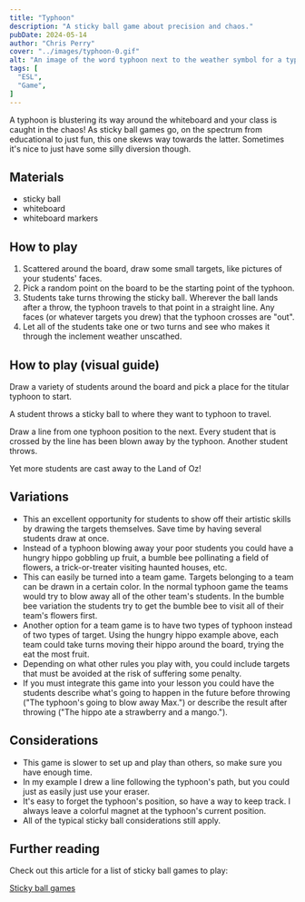 ```yaml
---
title: "Typhoon"
description: "A sticky ball game about precision and chaos."
pubDate: 2024-05-14
author: "Chris Perry"
cover: "../images/typhoon-0.gif"
alt: "An image of the word typhoon next to the weather symbol for a typhoon"
tags: [
  "ESL",
  "Game",
]
---
```



A typhoon is blustering its way around the whiteboard and your class is caught in the chaos! As sticky ball games go, on the spectrum from educational to just fun, this one skews way towards the latter. Sometimes it's nice to just have some silly diversion though.

## Materials

- sticky ball
- whiteboard
- whiteboard markers

## How to play

1. Scattered around the board, draw some small targets, like pictures of your students' faces.
1. Pick a random point on the board to be the starting point of the typhoon.
1. Students take turns throwing the sticky ball. Wherever the ball lands after a throw, the typhoon travels to that point in a straight line. Any faces (or whatever targets you drew) that the typhoon crosses are "out".
1. Let all of the students take one or two turns and see who makes it through the inclement weather unscathed.

## How to play (visual guide)

<PostPicture src={typhoon1} alt="The faces of six students are drawn on the whiteboard along with a red X a little left of center." />

Draw a variety of students around the board and pick a place for the titular typhoon to start.

<PostPicture src={typhoon2} alt="A sticky ball has hit the upper right area." />

A student throws a sticky ball to where they want to typhoon to travel.

<PostPicture src={typhoon3} alt="A line is drawn from the starting point chose at the beginning of the game to the point where the ball landed, crossing one student's face. The sticky ball has now landed on the lower right." />

Draw a line from one typhoon position to the next. Every student that is crossed by the line has been blown away by the typhoon. Another student throws.

<PostPicture src={typhoon4} alt="The line from before is extended to the point where the sticky ball landed, crossing over two more faces." />

Yet more students are cast away to the Land of Oz!

## Variations

- This an excellent opportunity for students to show off their artistic skills by drawing the targets themselves. Save time by having several students draw at once.
- Instead of a typhoon blowing away your poor students you could have a hungry hippo gobbling up fruit, a bumble bee pollinating a field of flowers, a trick-or-treater visiting haunted houses, etc.
- This can easily be turned into a team game. Targets belonging to a team can be drawn in a certain color. In the normal typhoon game the teams would try to blow away all of the other team's students. In the bumble bee variation the students try to get the bumble bee to visit all of their team's flowers first.
- Another option for a team game is to have two types of typhoon instead of two types of target. Using the hungry hippo example above, each team could take turns moving their hippo around the board, trying the eat the most fruit.
- Depending on what other rules you play with, you could include targets that must be avoided at the risk of suffering some penalty.
- If you must integrate this game into your lesson you could have the students describe what's going to happen in the future before throwing ("The typhoon's going to blow away Max.") or describe the result after throwing ("The hippo ate a strawberry and a mango.").

## Considerations

- This game is slower to set up and play than others, so make sure you have enough time.
- In my example I drew a line following the typhoon's path, but you could just as easily just use your eraser.
- It's easy to forget the typhoon's position, so have a way to keep track. I always leave a colorful magnet at the typhoon's current position.
- All of the typical sticky ball considerations still apply.

## Further reading

Check out this article for a list of sticky ball games to play:

[Sticky ball games](../sticky-ball-games)